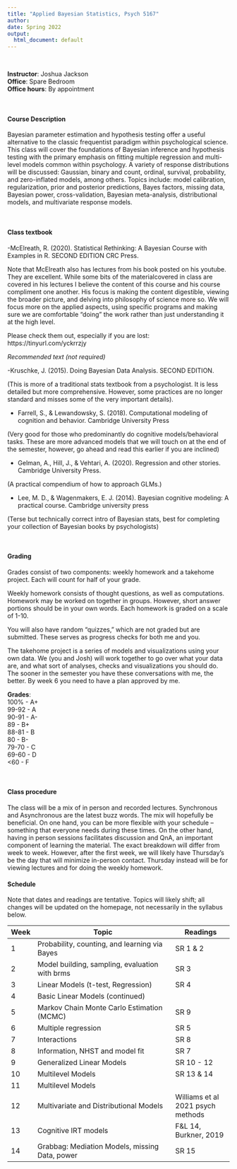 ```yaml
---
title: "Applied Bayesian Statistics, Psych 5167"
author: 
date: Spring 2022
output:
  html_document: default
---
```

<br>  



**Instructor**: Joshua Jackson  
**Office**: Spare Bedroom  
**Office hours**: By appointment  

<br>  

#### Course Description#### 

Bayesian parameter estimation and hypothesis testing offer a useful alternative to the classic frequentist paradigm within psychological science. This class will cover the foundations of Bayesian inference and hypothesis testing with the primary emphasis on fitting multiple regression and multi-level models common within psychology. A variety of response distributions will be discussed: Gaussian, binary and count, ordinal, survival, probability, and zero-inflated models, among others. Topics include: model calibration, regularization, prior and posterior predictions, Bayes factors, missing data, Bayesian power, cross-validation, Bayesian meta-analysis, distributional models, and multivariate response models.  

<br>  

#### Class textbook

-McElreath, R. (2020). Statistical Rethinking: A Bayesian Course with Examples in R. SECOND EDITION CRC Press. 

Note that McElreath also has lectures from his book posted on his youtube. They are excellent. While some bits of the materialcovered in class are covered in his lectures I believe the content of this course and his course compliment one another. His focus is making the content digestible, viewing the broader picture, and delving into philosophy of science more so. We will focus more on the applied aspects, using specific programs and making sure we are comfortable "doing" the work rather than just understanding it at the high level. 

Please check them out, especially if you are lost: 
https://tinyurl.com/yckrrzjy

*Recommended text (not required)*

-Kruschke, J. (2015). Doing Bayesian Data Analysis. SECOND EDITION. 

(This is more of a traditional stats textbook from a psychologist. It is less detailed but more comprehensive. However, some practices are no longer standard and misses some of the very important details).

- Farrell, S., & Lewandowsky, S. (2018). Computational modeling of cognition and behavior. Cambridge University Press

(Very good for those who predominantly do cognitive models/behavioral tasks. These are more advanced models that we will touch on at the end of the semester, however, go ahead and read this earlier if you are inclined)

- Gelman, A., Hill, J., & Vehtari, A. (2020). Regression and other stories. Cambridge University Press. 

(A practical compendium of how to approach GLMs.)

- Lee, M. D., & Wagenmakers, E. J. (2014). Bayesian cognitive modeling: A practical course. Cambridge university press 

(Terse but technically correct intro of Bayesian stats, best for completing your collection of Bayesian books by psychologists)

<br>  

#### Grading

Grades consist of two components: weekly homework and a takehome project. Each will count for half of your grade.

Weekly homework consists of thought questions, as well as computations. Homework may be worked on together in groups. However, short answer portions should be in your own words. Each homework is graded on a scale of 1-10. 

You will also have random "quizzes," which are not graded but are submitted. These serves as progress checks for both me and you. 

The takehome project is a series of models and visualizations using your own data. We (you and Josh) will work together to go over what your data are, and what sort of analyses, checks and visualizations you should do. The sooner in the semester you have these conversations with me, the better. By week 6 you need to have a plan approved by me.  

**Grades**:   
100%   - A+  
99-92 - A  
90-91 - A-  
89    - B+  
88-81 - B  
80    - B-  
79-70 - C  
69-60 - D  
<60   - F  
  
  <br>  
  
#### Class procedure

The class will be a mix of in person and recorded lectures. Synchronous and Asynchronous are the latest buzz words. The mix will hopefully be beneficial. On one hand, you can be more flexible with your schedule -- something that everyone needs during these times. On the other hand, having in person sessions facilitates discussion and QnA, an important component of learning the material. The exact breakdown will differ from week to week. However, after the first week, we will likely have Thursday's be the day that will minimize in-person contact. Thursday instead will be for viewing lectures and for doing the weekly homework. 
  
#### Schedule####  

Note that dates and readings are tentative. Topics will likely shift; all changes will be updated on the homepage, not necessarily in the syllabus below. 

| Week | Topic                                 |Readings        |
-------|----------------------------------------|-----------------|
| 1    | Probability, counting, and learning via Bayes  | SR 1 & 2  |
| 2    | Model building, sampling, evaluation with brms |SR 3 |
| 3    | Linear Models (t-test, Regression)     |  SR 4      |
| 4    | Basic Linear Models (continued)     |                   |
| 5    | Markov Chain Monte Carlo Estimation (MCMC)    | SR 9           |
| 6    | Multiple regression         | SR 5                   |
| 7    | Interactions              |  SR 8      |
| 8    | Information, NHST and model fit | SR 7|
| 9    | Generalized Linear Models   |  SR 10 - 12                |
| 10   | Multilevel Models         |  SR 13 & 14                                |
| 11   | Multilevel Models         |                                   |
| 12   | Multivariate and Distributional Models     | Williams et al 2021 psych methods        |
| 13   | Cognitive IRT models           |      F&L 14, Burkner, 2019                   |
| 14   | Grabbag: Mediation Models, missing Data,  power  |               SR 15      |




